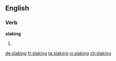 ==English==

===Verb===
'''slaking'''

# {{present participle of|slake}}

[[de:slaking]]
[[fr:slaking]]
[[ta:slaking]]
[[vi:slaking]]
[[zh:slaking]]